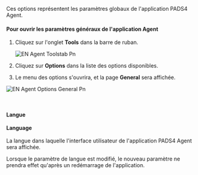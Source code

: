 Ces options représentent les paramètres globaux de l'application PADS4 Agent.

#### **Pour ouvrir les paramètres généraux de l'application Agent**

1. Cliquez sur l'onglet **Tools** dans la barre de ruban.

   ![EN Agent Toolstab Pn](/images/digital-signage/windows-applications/agent/tools/EN-Agent-Toolstab.png)
2. Cliquez sur **Options** dans la liste des options disponibles.
3. Le menu des options s'ouvrira, et la page **General** sera affichée.

![EN Agent Options General Pn](/images/digital-signage/windows-applications/agent/tools/EN-Agent-Options-General.png)

 

#### **Langue**

**Language**\
\
La langue dans laquelle l'interface utilisateur de l'application PADS4 Agent sera affichée.

Lorsque le paramètre de langue est modifié, le nouveau paramètre ne prendra effet qu'après un redémarrage de l'application.
